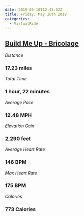 ```yaml
---
date: 2019-05-10T12:43:52Z
title: Friday, May 10th 2019
categories:
  - VirtualRide
---
```

## [Build Me Up - Bricolage](https://www.strava.com/activities/2356263812)

_Distance_

### 17.23 miles

_Total Time_

### 1 hour, 22 minutes

_Average Pace_

### 12.48 MPH

_Elevation Gain_

### 2,290 feet

_Average Heart Rate_

### 146 BPM

_Max Heart Rate_

### 175 BPM

_Calories_

### 773 Calories
